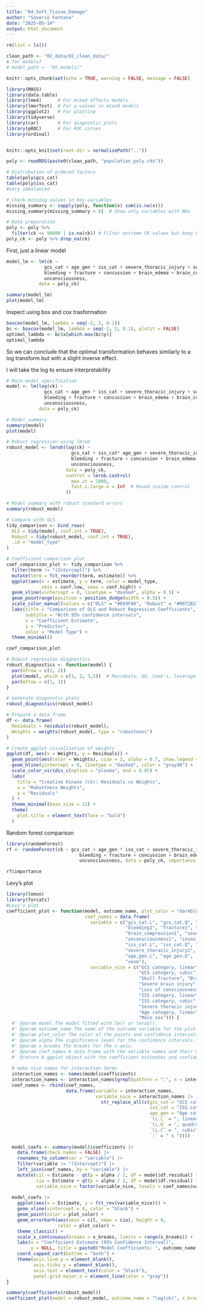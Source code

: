 ```yaml
---
title: "04_Soft_Tissue_Damage"
author: "Saverio Fontana"
date: "2025-05-14"
output: html_document
---
```


```r
rm(list = ls())

clean_path <- "02_data/02_clean_data/"
# for models?
# model_path <- "05_models/"

knitr::opts_chunk$set(echo = TRUE, warning = FALSE, message = FALSE)

library(MASS)
library(data.table)
library(lme4)      # For mixed effects models
library(lmerTest)  # For p-values in mixed models
library(ggplot2)   # For plotting
library(tidyverse)
library(car)       # For diagnostic plots
library(pROC)      # For ROC curves
library(ordinal)


knitr::opts_knit$set(root.dir = normalizePath(".."))
```



```r
poly <- readRDS(paste0(clean_path, "population_poly.rds"))

# Distribution of ordered factors
table(poly$gcs_cat)
table(poly$iss_cat)
#very imbalanced
```



```r
# Check missing values in key variables
missing_summary <- sapply(poly, function(x) sum(is.na(x)))
missing_summary[missing_summary > 0]  # Show only variables with NAs
```

```r
# Data preparation
poly <- poly %>%
  filter(ck <= 90000 | is.na(ck)) # Filter extreme CK values but keep NAs
poly_ck <- poly %>% drop_na(ck)   

```

First, just a linear model
```r
model_lm <- lm(ck ~ 
              gcs_cat + age_gen * iss_cat + severe_thoracic_injury + sex + 
              bleeding + fracture + concussion + brain_edema + brain_compression +
              unconsciousness,
            data = poly_ck)

summary(model_lm)
plot(model_lm)
```


Inspect using box and cox trasformation
```r
boxcox(model_lm, lambda = seq(-2, 2, 0.1))
bc <- boxcox(model_lm, lambda = seq(-2, 2, 0.1), plotit = FALSE)
optimal_lambda <- bc$x[which.max(bc$y)]
optimal_lambda
```
So we can conclude that the optimal transformation behaves similarly to a log transform but with a slight inverse effect.

I will take the log to ensure interpretability

```r
# Main model specification
model <- lm(log(ck) ~ 
              gcs_cat + age_gen * iss_cat + severe_thoracic_injury + sex + 
              bleeding + fracture + concussion + brain_edema + brain_compression +
              unconsciousness,
            data = poly_ck)

# Model summary
summary(model)
plot(model)
```



```r
# Robust regression using lmrob 
robust_model <- lmrob(log(ck) ~ 
                        gcs_cat + iss_cat* age_gen + severe_thoracic_injury + sex + 
                        bleeding + fracture + concussion + brain_edema + brain_compression +
                        unconsciousness,
                      data = poly_ck,
                      control = lmrob.control(
                        max.it = 1000,
                        fast.s.large.n = Inf  # Moved inside control
                      ))

# Model summary with robust standard errors
summary(robust_model)

```


```r
# Compare with OLS
tidy_comparison <- bind_rows(
  OLS = tidy(model, conf.int = TRUE),
  Robust = tidy(robust_model, conf.int = TRUE),
  .id = "model_type"
)

# Coefficient comparison plot
coef_comparison_plot <- tidy_comparison %>%
  filter(term != "(Intercept)") %>%
  mutate(term = fct_reorder(term, estimate)) %>%
  ggplot(aes(x = estimate, y = term, color = model_type,
             xmin = conf.low, xmax = conf.high)) +
  geom_vline(xintercept = 0, linetype = "dashed", alpha = 0.5) +
  geom_pointrange(position = position_dodge(width = 0.5)) +
  scale_color_manual(values = c("OLS" = "#E69F00", "Robust" = "#0072B2")) +
  labs(title = "Comparison of OLS and Robust Regression Coefficients",
       subtitle = "With 95% confidence intervals",
       x = "Coefficient Estimate",
       y = "Predictor",
       color = "Model Type") +
  theme_minimal()

coef_comparison_plot

```



```r
# Robust regression diagnostics
robust_diagnostics <- function(model) {
  par(mfrow = c(2, 2))
  plot(model, which = c(1, 2, 3,5))  # Residuals, QQ, Cook's, leverage
  par(mfrow = c(1, 1))
}

# Generate diagnostic plots
robust_diagnostics(robust_model)
```


```r
# Prepare a data frame
df <- data.frame(
  Residuals = residuals(robust_model),
  Weights = weights(robust_model, type = "robustness")
)

# Create ggplot visualization of weights
ggplot(df, aes(x = Weights, y = Residuals)) +
  geom_point(aes(color = Weights), size = 2, alpha = 0.7, show.legend = FALSE) +
  geom_hline(yintercept = 0, linetype = "dashed", color = "gray40") +
  scale_color_viridis_c(option = "plasma", end = 0.85) +
  labs(
    title = "Creatine Kinase (ck): Residuals vs Weights",
    x = "Robustness Weights",
    y = "Residuals"
  ) +
  theme_minimal(base_size = 13) +
  theme(
    plot.title = element_text(face = "bold")
  )
```




Random forest comparison

```r

library(randomForest)
rf <- randomForest(ck ~ gcs_cat + age_gen * iss_cat + severe_thoracic_injury + sex + 
                           bleeding + fracture + concussion + brain_edema + brain_compression +
                           unconsciousness, data = poly_ck, importance = TRUE)

rf$importance

```







Levy's plot

```r
library(lemon)
library(forcats)
#Levy's plot 
coefficient_plot <- function(model, outcome_name, plot_color = "darkblue", alpha = .05, x_breaks,
                             coef_names = data.frame(
                               variable = c("gcs_cat.L", "gcs_cat.Q", "gcs_cat.C", "concussion1",
                                            "bleeding1", "fracture1", "brain_edema1",
                                            "brain_compression1", "severebrain1",
                                            "unconsciousness1", "invasive1",
                                            "iss_cat.L", "iss_cat.Q", "iss_cat.C",
                                            "severe_thoracic_injury1",
                                            "age_gen.L", "age_gen.Q",
                                            "sexm"),
                               variable_nice = c("GCS category, linear", "GCS category, quadratic",
                                                 "GCS category, cubic", "Concussion", "Intracranial bleeding",
                                                 "Skull fracture", "Brain Edema", "Brain Compression",
                                                 "Severe brain injury",
                                                 "Loss of consciousness", "Invasive procedure",
                                                 "ISS category, linear", "ISS category, quadratic",
                                                 "ISS category, cubic",
                                                 "Severe thoracic injury",
                                                 "Age category, linear", "Age category, quadratic",
                                                 "Male sex"))) {
  #' @param model The model fitted with lm() or lmrob().
  #' @param outcome_name The name of the outcome variable for the plot title.
  #' @param plot_color The color of the points and confidence intervals.
  #' @param alpha The significance level for the confidence intervals.
  #' @param x_breaks The breaks for the x-axis.
  #' @param coef_names A data frame with the variable names and their nice names.
  #' @return A ggplot object with the coefficient estimates and confidence intervals.
  
  # make nice names for interaction terms
  interaction_names <- names(model$coefficients)
  interaction_names <- interaction_names[grepl(pattern = ":", x = interaction_names)]
  coef_names <- rbind(coef_names,
                      data.frame(variable = interaction_names,
                                 variable_nice = interaction_names |> 
                                   str_replace_all(c(gcs_cat = "GCS category", 
                                                     iss_cat = "ISS category",
                                                     age_gen = "Age category",
                                                     `\\.L` = ", linear", 
                                                     `\\.Q` = ", quadratic",
                                                     `\\.C` = ", cubic",
                                                     `:` = " x "))))
  
  model_coefs <- summary(model)$coefficients |> 
    data.frame(check.names = FALSE) |> 
    rownames_to_column(var = "variable") |> 
    filter(variable != "(Intercept)") |> 
    left_join(coef_names, by = "variable") |> 
    mutate(cil = Estimate - qt(p = alpha / 2, df = model$df.residual) * `Std. Error`,
           ciu = Estimate + qt(p = alpha / 2, df = model$df.residual) * `Std. Error`,
           variable_nice = factor(variable_nice, levels = coef_names$variable_nice))
  
  model_coefs |> 
    ggplot(aes(x = Estimate, y = fct_rev(variable_nice))) +
    geom_vline(xintercept = 0, color = "black") +
    geom_point(color = plot_color) +
    geom_errorbarh(aes(xmin = cil, xmax = ciu), height = 0,
                   color = plot_color) +
    theme_classic() +
    scale_x_continuous(breaks = x_breaks, limits = range(x_breaks)) +
    labs(x = "Coefficient Estimate (95% Confidence Interval)",
         y = NULL, title = paste0("Model Coefficients: ", outcome_name)) +
    coord_capped_cart(bottom = "both") +
    theme(axis.line.y = element_blank(),
          axis.ticks.y = element_blank(),
          axis.text = element_text(color = "black"),
          panel.grid.major.x = element_line(color = "gray"))
}

summary(coefficients(robust_model))
coefficient_plot(model = robust_model, outcome_name = "log(ck)", x_breaks = c(-1, 1))

```

